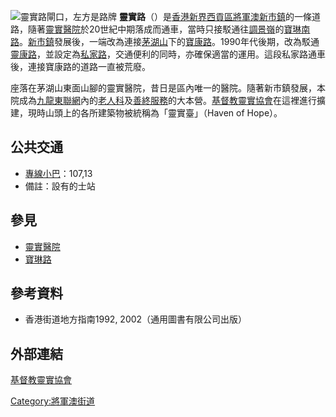 {{Infobox Hong Kong Road
|   中文街道名稱    =  靈實路
|   英文街道名稱    =  Haven of Hope Road
|   圖片    =  Image:Heaven of Hope Road and Ling Hong Road.jpg
|   圖片說明    = 靈實路與靈康路交界處
|   路段總長度    = 
|   車速限制：  = 不詳
|   行車線數量    =  2
|   所在地區    =  [[香港|香港]][[新界|新界]][[將軍澳|將軍澳]]
|   起點    =  [[靈康路|靈康路]]
|   終點    =  [[寶琳南路|寶琳南路]]
|   通車日期    =  20世紀中期
}}
[[File:Heaven_of_Hope_Road_2011.jpg|靈實路閘口，左方是路牌]]
'''靈實路'''（{{lang-en|Haven of Hope Road}}）是[[香港|香港]][[新界|新界]][[西貢區|西貢區]][[將軍澳新市鎮|將軍澳新市鎮]]的一條道路，隨著[[靈實醫院|靈實醫院]]於20世紀中期落成而通車，當時只接駁通往[[調景嶺|調景嶺]]的[[寶琳南路|寶琳南路]]。[[新市鎮|新市鎮]]發展後，一端改為連接[[茅湖山|茅湖山]]下的[[寶康路|寶康路]]。1990年代後期，改為駁通[[靈康路|靈康路]]，並設定為[[私家路|私家路]]，交通便利的同時，亦確保適當的運用。這段私家路通車後，連接寶康路的道路一直被荒廢。

座落在茅湖山東面山腳的靈實醫院，昔日是區內唯一的醫院。隨著新市鎮發展，本院成為[[九龍東聯網|九龍東聯網]]內的[[老人科|老人科]]及[[善終服務|善終服務]]的大本營。[[基督教靈實協會|基督教靈實協會]]在這裡進行擴建，現時山頭上的各所建築物被統稱為「靈實臺」（Haven of Hope）。

==公共交通==
*[[專線小巴|專線小巴]]：107,13
*備註：設有的士站

==參見==
*[[靈實醫院|靈實醫院]]
*[[寶琳路|寶琳路]]

==參考資料==
*香港街道地方指南1992, 2002（通用圖書有限公司出版）

==外部連結==
[http://www.hohcs.org.hk/ 基督教靈實協會] {{Wayback|url=http://www.hohcs.org.hk/ |date=20200917081125 }}

{{Commonscat|Haven of Hope Road|靈實路}}

[[Category:將軍澳街道|Category:將軍澳街道]]